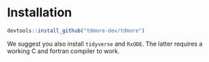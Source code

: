 # Installation  {#install}

```R
devtools::install_github("tdmore-dev/tdmore")
```
We suggest you also install `tidyverse` and `RxODE`. The latter requires a working C and fortran compiler to work.